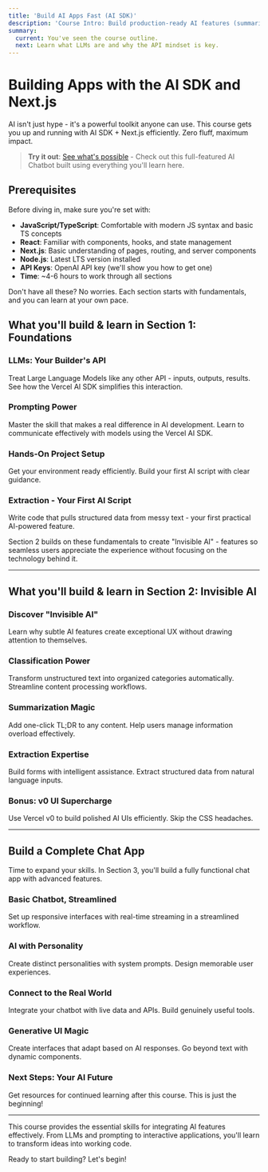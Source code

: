 ```yaml
---
title: 'Build AI Apps Fast (AI SDK)'
description: 'Course Intro: Build production-ready AI features (summaries, chatbots) with Vercel AI SDK & Next.js. Learn LLMs, prompting, extraction, streaming, & more.'
summary:
  current: You've seen the course outline.
  next: Learn what LLMs are and why the API mindset is key.
---
```


# Building Apps with the AI SDK and Next.js

AI isn't just hype - it's a powerful toolkit anyone can use. This course gets you up and running with AI SDK + Next.js efficiently. Zero fluff, maximum impact.

> **Try it out**: [See what's possible](https://example.com) - Check out this full-featured AI Chatbot built using everything you'll learn here.

## Prerequisites

Before diving in, make sure you're set with:

- **JavaScript/TypeScript**: Comfortable with modern JS syntax and basic TS concepts
- **React**: Familiar with components, hooks, and state management
- **Next.js**: Basic understanding of pages, routing, and server components
- **Node.js**: Latest LTS version installed
- **API Keys**: OpenAI API key (we'll show you how to get one)
- **Time**: ~4-6 hours to work through all sections

Don't have all these? No worries. Each section starts with fundamentals, and you can learn at your own pace.

## What you'll build & learn in Section 1: Foundations

### LLMs: Your Builder's API

Treat Large Language Models like any other API - inputs, outputs, results. See how the Vercel AI SDK simplifies this interaction.

### Prompting Power

Master the skill that makes a real difference in AI development. Learn to communicate effectively with models using the Vercel AI SDK.

### Hands-On Project Setup

Get your environment ready efficiently. Build your first AI script with clear guidance.

### Extraction - Your First AI Script

Write code that pulls structured data from messy text - your first practical AI-powered feature.

Section 2 builds on these fundamentals to create "Invisible AI" - features so seamless users appreciate the experience without focusing on the technology behind it.

---

## What you'll build & learn in Section 2: Invisible AI

### Discover "Invisible AI"

Learn why subtle AI features create exceptional UX without drawing attention to themselves.

### Classification Power

Transform unstructured text into organized categories automatically. Streamline content processing workflows.

### Summarization Magic

Add one-click TL;DR to any content. Help users manage information overload effectively.

### Extraction Expertise

Build forms with intelligent assistance. Extract structured data from natural language inputs.

### Bonus: v0 UI Supercharge

Use Vercel v0 to build polished AI UIs efficiently. Skip the CSS headaches.

---

## Build a Complete Chat App

Time to expand your skills. In Section 3, you'll build a fully functional chat app with advanced features.

### Basic Chatbot, Streamlined

Set up responsive interfaces with real-time streaming in a streamlined workflow.

### AI with Personality

Create distinct personalities with system prompts. Design memorable user experiences.

### Connect to the Real World

Integrate your chatbot with live data and APIs. Build genuinely useful tools.

### Generative UI Magic

Create interfaces that adapt based on AI responses. Go beyond text with dynamic components.

### Next Steps: Your AI Future

Get resources for continued learning after this course. This is just the beginning!

---

This course provides the essential skills for integrating AI features effectively. From LLMs and prompting to interactive applications, you'll learn to transform ideas into working code.

Ready to start building? Let's begin!
